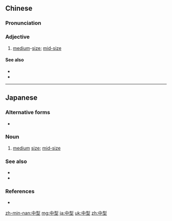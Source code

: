 ==Chinese==
{{zh-forms}}

===Pronunciation===
{{zh-pron
|m=zhōngxíng
|c=zung1 jing4
|mn=tiong-hêng
|cat=a
}}

===Adjective===
{{zh-adj}}

# {{lb|zh|attributive}} [[medium]]-[[size]]; [[mid-size]]

====See also====
* {{zh-l|大型}}
* {{zh-l|小型}}

{{zh-cat|Advanced}}

----

==Japanese==
{{ja-kanjitab|ちゅう|かた|yomi=ok}}

===Alternative forms===
* {{l/ja|中形}}

===Noun===
{{ja-noun|ちゅうがた}}
# [[medium]] [[size]]; [[mid-size]]

===See also===
* {{ja-r|小型|こがた|gloss=small size}}
* {{ja-r|大型|おおがた|gloss=large size}}

===References===
* {{R:Shogakukan}}

[[zh-min-nan:中型]]
[[mg:中型]]
[[ja:中型]]
[[uk:中型]]
[[zh:中型]]